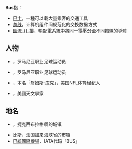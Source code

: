 {{Merge|匯流排|time=2020-10-22T06:51:46+00:00}}
{{NoteTA|G1=IT}}
'''Bus'''指：
* [[巴士|巴士]]，一種可以載大量乘客的交通工具
* [[总线|总线]]，计算机组件间规范化的交换数据方式
* [[匯流排|匯流-{}-排]]，輸配電系統中將同一電壓分至不同饋線的導體

== 人物 ==
* {{tsl|en|Laurențiu Buș|劳伦蒂·巴斯}}，罗马尼亚职业足球运动员
* {{tsl|en|Sergiu Buș|塞尔久·巴斯}}，罗马尼亚职业足球运动员
* {{tsl|en|Bus Cook|巴斯·库克}}，本名「詹姆斯·库克」，美国NFL体育经纪人
* {{tsl|en|謝爾特·J·巴斯}}，美國天文學家

== 地名 ==
* {{tsl|en|Buš|布什 (西布拉格縣)}}，捷克西布拉格縣的城镇
* [[比斯|比斯]]，法国加来海峡省的市镇
* [[巴統國際機場|巴統國際機場]]，IATA代码「BUS」

{{disambig|cat=非中文名称消歧义}}